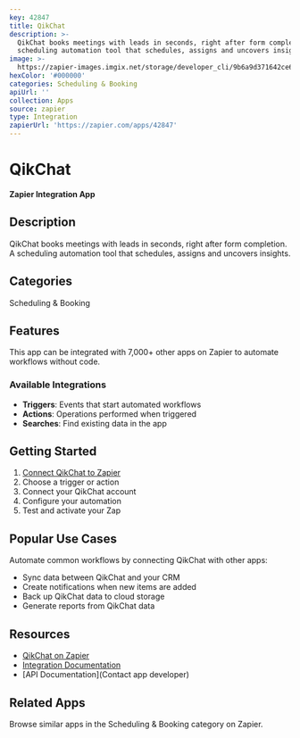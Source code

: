 ```yaml
---
key: 42847
title: QikChat
description: >-
  QikChat books meetings with leads in seconds, right after form completion. A
  scheduling automation tool that schedules, assigns and uncovers insights.
image: >-
  https://zapier-images.imgix.net/storage/developer_cli/9b6a9d371642ce69351390f4a1ef10f6.png?auto=format%2Ccompress&ixlib=python-3.0.0&q=50
hexColor: '#000000'
categories: Scheduling & Booking
apiUrl: ''
collection: Apps
source: zapier
type: Integration
zapierUrl: 'https://zapier.com/apps/42847'
---
```

# QikChat

**Zapier Integration App**

## Description

QikChat books meetings with leads in seconds, right after form completion. A scheduling automation tool that schedules, assigns and uncovers insights.

## Categories

Scheduling & Booking

## Features

This app can be integrated with 7,000+ other apps on Zapier to automate workflows without code.

### Available Integrations

- **Triggers**: Events that start automated workflows
- **Actions**: Operations performed when triggered
- **Searches**: Find existing data in the app

## Getting Started

1. [Connect QikChat to Zapier](https://zapier.com/apps/42847)
2. Choose a trigger or action
3. Connect your QikChat account
4. Configure your automation
5. Test and activate your Zap

## Popular Use Cases

Automate common workflows by connecting QikChat with other apps:

- Sync data between QikChat and your CRM
- Create notifications when new items are added
- Back up QikChat data to cloud storage
- Generate reports from QikChat data

## Resources

- [QikChat on Zapier](https://zapier.com/apps/42847)
- [Integration Documentation](https://zapier.com/apps/42847/integrations)
- [API Documentation](Contact app developer)

## Related Apps

Browse similar apps in the Scheduling & Booking category on Zapier.
